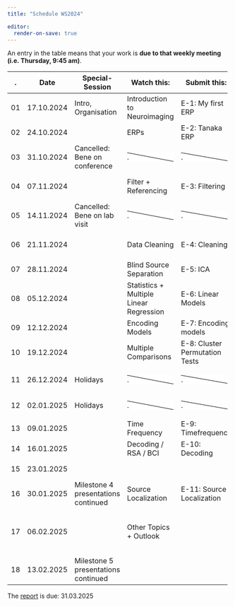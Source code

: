 ```yaml
---
title: "Schedule WS2024"

editor:
  render-on-save: true
---
```


::: callout-note
An entry in the table means that your work is **due to that weekly meeting (i.e. Thursday, 9:45 am)**.
:::

+---------+------------+-------------------------------------+--------------------------------------------------------------------------------------------------------------+--------------------------------------------------------------------------------------------------------------+--------------------------------------------------------------------------------------------------------------+
| .       | Date       | Special-Session                     | Watch this:                                                                                                  | Submit this:                                                                                                 | Deliver this:                                                                                                |
+=========+============+=====================================+==============================================================================================================+==============================================================================================================+==============================================================================================================+
| 01      | 17.10.2024 | Intro, Organisation                 | Introduction to Neuroimaging                                                                                 | E-1: My first ERP                                                                                            |                                                                                                              |
+---------+------------+-------------------------------------+--------------------------------------------------------------------------------------------------------------+--------------------------------------------------------------------------------------------------------------+--------------------------------------------------------------------------------------------------------------+
| 02      | 24.10.2024 |                                     | ERPs                                                                                                         | E-2: Tanaka ERP                                                                                              | Group-Names + Members                                                                                        |
+---------+------------+-------------------------------------+--------------------------------------------------------------------------------------------------------------+--------------------------------------------------------------------------------------------------------------+--------------------------------------------------------------------------------------------------------------+
| 03      | 31.10.2024 | Cancelled: Bene on conference       | ::: {style="background: linear-gradient(to top right, #fff calc(50% - 1px), black , #fff calc(50% + 1px) )"} | ::: {style="background: linear-gradient(to top right, #fff calc(50% - 1px), black , #fff calc(50% + 1px) )"} | ::: {style="background: linear-gradient(to top right, #fff calc(50% - 1px), black , #fff calc(50% + 1px) )"} |
|         |            |                                     | .                                                                                                            | .                                                                                                            | .                                                                                                            |
|         |            |                                     | :::                                                                                                          | :::                                                                                                          | :::                                                                                                          |
+---------+------------+-------------------------------------+--------------------------------------------------------------------------------------------------------------+--------------------------------------------------------------------------------------------------------------+--------------------------------------------------------------------------------------------------------------+
| 04      | 07.11.2024 |                                     | Filter + Referencing                                                                                         | E-3: Filtering                                                                                               | Milestone 1: Paper+Dataset selected                                                                          |
+---------+------------+-------------------------------------+--------------------------------------------------------------------------------------------------------------+--------------------------------------------------------------------------------------------------------------+--------------------------------------------------------------------------------------------------------------+
| 05      | 14.11.2024 | Cancelled: Bene on lab visit        | ::: {style="background: linear-gradient(to top right, #fff calc(50% - 1px), black , #fff calc(50% + 1px) )"} | ::: {style="background: linear-gradient(to top right, #fff calc(50% - 1px), black , #fff calc(50% + 1px) )"} | ::: {style="background: linear-gradient(to top right, #fff calc(50% - 1px), black , #fff calc(50% + 1px) )"} |
|         |            |                                     | .                                                                                                            | .                                                                                                            | .                                                                                                            |
|         |            |                                     | :::                                                                                                          | :::                                                                                                          | :::                                                                                                          |
+---------+------------+-------------------------------------+--------------------------------------------------------------------------------------------------------------+--------------------------------------------------------------------------------------------------------------+--------------------------------------------------------------------------------------------------------------+
| 06      | 21.11.2024 |                                     | Data Cleaning                                                                                                | E-4: Cleaning                                                                                                | Milestone 2: Processing Pipeline                                                                             |
+---------+------------+-------------------------------------+--------------------------------------------------------------------------------------------------------------+--------------------------------------------------------------------------------------------------------------+--------------------------------------------------------------------------------------------------------------+
| 07      | 28.11.2024 |                                     | Blind Source Separation                                                                                      | E-5: ICA                                                                                                     |                                                                                                              |
+---------+------------+-------------------------------------+--------------------------------------------------------------------------------------------------------------+--------------------------------------------------------------------------------------------------------------+--------------------------------------------------------------------------------------------------------------+
| 08      | 05.12.2024 |                                     | Statistics + Multiple Linear Regression                                                                      | E-6: Linear Models                                                                                           |                                                                                                              |
+---------+------------+-------------------------------------+--------------------------------------------------------------------------------------------------------------+--------------------------------------------------------------------------------------------------------------+--------------------------------------------------------------------------------------------------------------+
| 09      | 12.12.2024 |                                     | Encoding Models                                                                                              | E-7: Encoding models                                                                                         |                                                                                                              |
+---------+------------+-------------------------------------+--------------------------------------------------------------------------------------------------------------+--------------------------------------------------------------------------------------------------------------+--------------------------------------------------------------------------------------------------------------+
| 10      | 19.12.2024 |                                     | Multiple Comparisons                                                                                         | E-8: Cluster Permutation Tests                                                                               | Milestone 3:First subject analyzed                                                                           |
+---------+------------+-------------------------------------+--------------------------------------------------------------------------------------------------------------+--------------------------------------------------------------------------------------------------------------+--------------------------------------------------------------------------------------------------------------+
| 11      | 26.12.2024 | Holidays                            | ::: {style="background: linear-gradient(to top right, #fff calc(50% - 1px), black , #fff calc(50% + 1px) )"} | ::: {style="background: linear-gradient(to top right, #fff calc(50% - 1px), black , #fff calc(50% + 1px) )"} | ::: {style="background: linear-gradient(to top right, #fff calc(50% - 1px), black , #fff calc(50% + 1px) )"} |
|         |            |                                     | .                                                                                                            | .                                                                                                            | .                                                                                                            |
|         |            |                                     | :::                                                                                                          | :::                                                                                                          | :::                                                                                                          |
+---------+------------+-------------------------------------+--------------------------------------------------------------------------------------------------------------+--------------------------------------------------------------------------------------------------------------+--------------------------------------------------------------------------------------------------------------+
| 12      | 02.01.2025 | Holidays                            | ::: {style="background: linear-gradient(to top right, #fff calc(50% - 1px), black , #fff calc(50% + 1px) )"} | ::: {style="background: linear-gradient(to top right, #fff calc(50% - 1px), black , #fff calc(50% + 1px) )"} | ::: {style="background: linear-gradient(to top right, #fff calc(50% - 1px), black , #fff calc(50% + 1px) )"} |
|         |            |                                     | .                                                                                                            | .                                                                                                            | .                                                                                                            |
|         |            |                                     | :::                                                                                                          | :::                                                                                                          | :::                                                                                                          |
+---------+------------+-------------------------------------+--------------------------------------------------------------------------------------------------------------+--------------------------------------------------------------------------------------------------------------+--------------------------------------------------------------------------------------------------------------+
| 13      | 09.01.2025 |                                     | Time Frequency                                                                                               | E-9: Timefrequency                                                                                           |                                                                                                              |
+---------+------------+-------------------------------------+--------------------------------------------------------------------------------------------------------------+--------------------------------------------------------------------------------------------------------------+--------------------------------------------------------------------------------------------------------------+
| 14      | 16.01.2025 |                                     | Decoding / RSA / BCI                                                                                         | E-10: Decoding                                                                                               |                                                                                                              |
+---------+------------+-------------------------------------+--------------------------------------------------------------------------------------------------------------+--------------------------------------------------------------------------------------------------------------+--------------------------------------------------------------------------------------------------------------+
| 15      | 23.01.2025 |                                     |                                                                                                              |                                                                                                              | Milestone 4 : All subjects                                                                                   |
+---------+------------+-------------------------------------+--------------------------------------------------------------------------------------------------------------+--------------------------------------------------------------------------------------------------------------+--------------------------------------------------------------------------------------------------------------+
| 16      | 30.01.2025 | Milestone 4 presentations continued | Source Localization                                                                                          | E-11: Source Localization                                                                                    |                                                                                                              |
+---------+------------+-------------------------------------+--------------------------------------------------------------------------------------------------------------+--------------------------------------------------------------------------------------------------------------+--------------------------------------------------------------------------------------------------------------+
| 17      | 06.02.2025 |                                     | Other Topics + Outlook                                                                                       |                                                                                                              | Milestone 5: Propose further reaching analyses                                                               |
+---------+------------+-------------------------------------+--------------------------------------------------------------------------------------------------------------+--------------------------------------------------------------------------------------------------------------+--------------------------------------------------------------------------------------------------------------+
| 18      | 13.02.2025 | Milestone 5 presentations continued |                                                                                                              |                                                                                                              |                                                                                                              |
+---------+------------+-------------------------------------+--------------------------------------------------------------------------------------------------------------+--------------------------------------------------------------------------------------------------------------+--------------------------------------------------------------------------------------------------------------+

::: callout-note
The [report](projects_organisation.qmd#sec-report) is due: 31.03.2025
:::